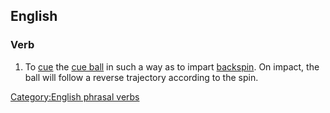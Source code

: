 ==English==

===Verb===
{{infl|en|verb|phrasal verb|head=[[screw]] back}}

# {{context|sports|billiards|snooker|pool}} To [[cue]] the [[cue ball]] in such a way as to impart [[backspin]]. On impact, the ball will follow a reverse trajectory according to the spin.

[[Category:English phrasal verbs]]